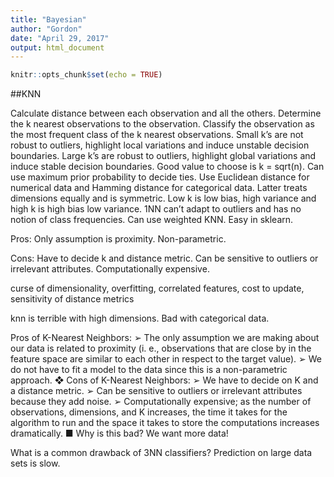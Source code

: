 ```yaml
---
title: "Bayesian"
author: "Gordon"
date: "April 29, 2017"
output: html_document
---
```


```r
knitr::opts_chunk$set(echo = TRUE)
```

##KNN

Calculate distance between each observation and all the others. Determine the k nearest observations to the observation. Classify the observation as the most frequent class of the k nearest observations. Small k's are not robust to outliers, highlight local variations and induce unstable decision boundaries. Large k's are robust to outliers, highlight global variations and induce stable decision boundaries. Good value to choose is k = sqrt(n). Can use maximum prior probability to decide ties. Use Euclidean distance for numerical data and Hamming distance for categorical data. Latter treats dimensions equally and is symmetric. Low k is low bias, high variance and high k is high bias low variance. 1NN can't adapt to outliers and has no notion of class frequencies. Can use weighted KNN. Easy in sklearn.

Pros: Only assumption is proximity. Non-parametric.

Cons: Have to decide k and distance metric. Can be sensitive to outliers or irrelevant attributes. Computationally expensive.

curse of dimensionality, overfitting, correlated features, cost to update, sensitivity of distance metrics

knn is terrible with high dimensions. Bad with categorical data.

Pros of K-Nearest Neighbors:
➢ The only assumption we are making about our data is related to proximity (i.
e., observations that are close by in the feature space are similar to each
other in respect to the target value).
➢ We do not have to fit a model to the data since this is a non-parametric
approach.
❖ Cons of K-Nearest Neighbors:
➢ We have to decide on K and a distance metric.
➢ Can be sensitive to outliers or irrelevant attributes because they add noise.
➢ Computationally expensive; as the number of observations, dimensions, and
K increases, the time it takes for the algorithm to run and the space it takes
to store the computations increases dramatically.
■ Why is this bad? We want more data!

What is a common drawback of 3NN classifiers? Prediction on large data sets is slow.

